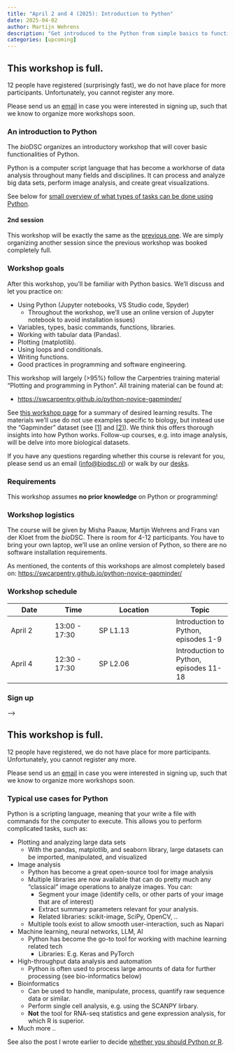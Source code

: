 ```yaml
---
title: "April 2 and 4 (2025): Introduction to Python"
date: 2025-04-02
author: Martijn Wehrens
description: "Get introduced to the Python from simple basics to functions, dataframes and plotting."
categories: [upcoming]
---
```


::: {.callout-important}
## This workshop is full.

12 people have registered (surprisingly fast), we do not have place for more participants. Unfortunately, you cannot register any more.

Please send us an [email](mailto:info@biodsc.nl) in case you were interested in signing up, such that we know to organize more workshops soon.
:::

### An introduction to Python

The *bio*DSC organizes an introductory workshop that will cover basic functionalities of Python.

Python is a computer script language that has become a workhorse of data analysis throughout many fields and disciplines. 
It can process and analyze big data sets, perform image analysis, and create great visualizations.

See below for [small overview of what types of tasks can be done using Python](#use-cases).

#### 2nd session

This workshop will be exactly the same as the [previous one](2025-introduction-python.qmd).
We are simply organizing another session since the previous workshop was booked completely full.

### Workshop goals

After this workshop, you'll be familiar with Python basics. We'll discuss and let you practice on:

::: {.mw-infoblock}
- Using Python (Jupyter notebooks, VS Studio code, Spyder)
    - Throughout the workshop, we'll use an online version of Jupyter notebook to avoid installation issues)
- Variables, types, basic commands, functions, libraries.
- Working with tabular data (Pandas).
- Plotting (matplotlib).
- Using loops and conditionals.
- Writing functions.
- Good practices in programming and software engineering.
:::

This workshop will largely (>95%) follow the Carpentries training material "Plotting and programming in Python". All training material can be found at:

- [https://swcarpentry.github.io/python-novice-gapminder/](https://swcarpentry.github.io/python-novice-gapminder/){target="_blank"}


See [this workshop page](https://swcarpentry.github.io/python-novice-gapminder/instructor/design.html#stage-2-desired-results){target="_blank"} for a summary of desired learning results.
The materials we'll use do not use examples specific to biology, but instead use the "Gapminder" dataset (see [[1]](https://www.kaggle.com/datasets/albertovidalrod/gapminder-dataset){target="_blank"} and [[2]](https://www.gapminder.org/about/){target="_blank"}). 
We think this offers thorough insights into how Python works.
Follow-up courses, e.g. into image analysis, will be delve into more biological datasets.

If you have any questions regarding whether this course is relevant for you, please send us an email ([info@biodsc.nl](mailto:info@biodsc.nl)) or walk by our [desks](../people.html).

### Requirements

This workshop assumes **no prior knowledge** on Python or programming! 

### Workshop logistics

The course will be given by Misha Paauw, Martijn Wehrens and Frans van der Kloet from the *bio*DSC. There is room for 4-12 participants. 
You have to bring your own laptop, we'll use an online version of Python, so there are no software installation requirements.

As mentioned, the contents of this workshops are almost completely based on:
[https://swcarpentry.github.io/python-novice-gapminder/](https://swcarpentry.github.io/python-novice-gapminder/){target="_blank"}

### Workshop schedule

| Date | Time | Location | Topic |
| ---- | ---- | -------  | ----- |
| April 2 | 13:00 - 17:30 | SP L1.13 | Introduction to Python, episodes 1-9 |
| April 4 | 12:30 - 17:30 | SP L2.06 | Introduction to Python, episodes 11-18 | 


### Sign up

<!--
Sign up [using this link](https://forms.office.com/e/xe92R6gF8e){target="_blank"}. <!--**Sign up deadline: 28th of February!**-->
-->

::: {.callout-important}
## This workshop is full.

12 people have registered, we do not have place for more participants. Unfortunately, you cannot register any more.

Please send us an [email](mailto:info@biodsc.nl) in case you were interested in signing up, such that we know to organize more workshops soon.
:::

::: {#use-cases}
### Typical use cases for Python

Python is a scripting language, meaning that your write a file with commands for the computer to execute.
This allows you to perform complicated tasks, such as: 

::: {.mw-infoblock}
- Plotting and analyzing large data sets
    - With the pandas, matplotlib, and seaborn library, large datasets can be imported, manipulated, and visualized
- Image analysis
    - Python has become a great open-source tool for image analysis
    - Multiple libraries are now available that can do pretty much any "classical" image operations to analyze images. You can:
        - Segment your image (identify cells, or other parts of your image that are of interest)
        - Extract summary parameters relevant for your analysis.
        - Related libraries: scikit-image, SciPy, OpenCV, ..
    - Multiple tools exist to allow smooth user-interaction, such as Napari
- Machine learning, neural networks, LLM, AI
    - Python has become the go-to tool for working with machine learning related tech
        - Libraries: E.g. Keras and PyTorch
- High-throughput data analysis and automation
    - Python is often used to process large amounts of data for further processing (see bio-informatics below)
- Bioinformatics
    - Can be used to handle, manipulate, process, quantify raw sequence data or similar.
    - Perform single cell analysis, e.g. using the SCANPY lirbary.
    - **Not** the tool for RNA-seq statistics and gene expression analysis, for which R is superior.
- Much more ..
:::

See also the post I wrote earlier to decide [whether you should Python or R](../posts/python-or-r.html).
:::


